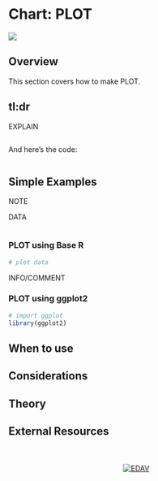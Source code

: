 # Chart: PLOT {#PLOT}

![](images/banners/banner_green.png)

## Overview

This section covers how to make PLOT.

## tl:dr
<!-- Gimme a full-fledged example! -->

<!-- Here's an application of histograms that looks at how the beaks of Galapagos finches changed due to external factors: -->

EXPLAIN
```r

```

And here's the code:
```r

```

## Simple Examples
NOTE

DATA
```r

```

### PLOT using Base R
```r
# plot data

```

INFO/COMMENT

### PLOT using ggplot2
```r
# import ggplot
library(ggplot2)

```

## When to use

## Considerations

## Theory

## External Resources






<!-- Footer -->
<center>
</br></br>
[![EDAV](images/icons/edav_resource_small.png)](https://jtr13.github.io/EDAV/)
</br></br>
</center>